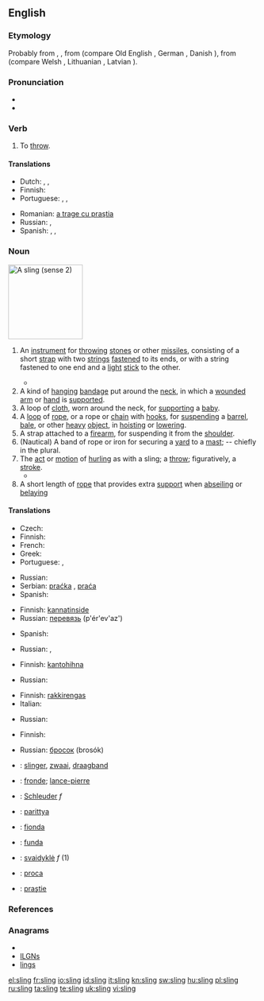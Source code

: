==English==

===Etymology===
Probably from {{etyl|non}} {{term|slyngja|lang=non}}, {{term|slyngva|lang=non||to hurl}}, from {{proto|Germanic|slenʒwanan|to worm, twist}} (compare Old English {{term|slingan|lang=ang||to wind, twist}}, German {{term|schlingen|lang=de||to swing, wind, twist}}, Danish {{term|slynge|lang=da}}), from {{proto|Indo-European|slenk|to turn, twist}} (compare Welsh {{term|llyngyr|lang=cy||worms, maggots}}, Lithuanian {{term|sliñkti|lang=lt||to crawl like a snake}}, Latvian {{term|slìkt|lang=lv||to sink}}).

===Pronunciation===
* {{IPA|/'slɪɳ/}}
* {{rhymes|ɪŋ}}

===Verb===
{{en-verb|slings|slinging|'''[[slung]]''' or '''[[slang]]'''|slung}}

# To [[throw]].

====Translations====
{{trans-top|to throw}}
* Dutch: {{t+|nl|slingeren}}, {{t+|nl|werpen}}, {{t+|nl|ophangen}}
* Finnish: {{t-|fi|lingota}}
* Portuguese: {{t+|pt|atirar}}, {{t+|pt|jogar}}, {{t+|pt|arremessar}}
{{trans-mid}}
* Romanian: [[a trage cu praştia]]
* Russian: {{t+|ru|бросать}},  {{t|ru|швырять}}
* Spanish: {{t+|es|tirar}}, {{t+|es|lanzar}}, {{t+|es|arrojar}}
{{trans-bottom}}

===Noun===
[[Image:Echarpe_droite.png|thumb|right|150px|A sling (sense 2)]]
{{en-noun}}

# {{context|weapon}} An [[instrument]] for [[throw]]ing [[stone]]s or other [[missile]]s, consisting of a short [[strap]] with two [[string]]s [[fasten]]ed to its ends, or with a string fastened to one end and a [[light]] [[stick]] to the other.
#* {{quote-book|year=1786|author=Francis Grose|title=A Treatise on Ancient Armour and Weapons|page=43
|passage=The '''Sling''' is also a weapon of great antiquity, formerly in high estimation among the ancients.}}
# A kind of [[hang]]ing [[bandage]] put around the [[neck]], in which a [[wound]]ed [[arm]] or [[hand]] is [[support]]ed.
# A loop of [[cloth]], worn around the neck, for [[support]]ing a [[baby]].
# A [[loop]] of [[rope]], or a rope or [[chain]] with [[hook]]s, for [[suspend]]ing a [[barrel]], [[bale]], or other [[heavy]] [[object]], in [[hoist]]ing or [[lower]]ing.
# A strap attached to a [[firearm]], for suspending it from the [[shoulder]].
# (Nautical) A band of rope or iron for securing a [[yard]] to a [[mast]]; -- chiefly in the plural.
# The [[act]] or [[motion]] of [[hurl]]ing as with a sling; a [[throw]]; figuratively, a [[stroke]].
#* {{quote-book|year=1600|author=William Shakespeare|title=Hamlet'', Act III, Scene I, line 55<!--Not a book; a template such as the nonexistent quote-play would be more suitable.-->
|passage=To be, or not to be, that is the question: Whether 'tis nobler in the mind to suffer The '''slings''' and arrows of outrageous fortune, Or to take arms against a sea of troubles, And by opposing, end them.}}
# A short length of [[rope]] that provides extra [[support]] when [[abseiling]] or [[belaying]]

====Translations====
{{trans-top|instrument for throwing}}
* Czech: {{t-|cs|prak|m}}
* Finnish: {{t-|fi|linko}}
* French: {{t|fr|fronde|f}}
* Greek: {{t+|el|σφεντόνα|f}}
* Portuguese: {{t+|pt|funda|f}}, {{t-|pt|fundíbulo|m}}
{{trans-mid}}
* Russian: {{t+|ru|праща|f|tr=praš'á}}
* Serbian: [[praćka]] {{f}}, [[praća]] {{f}}
* Spanish: {{t+|es|honda|f}}
{{trans-bottom}}

{{trans-top|bandage}}
* Finnish: [[kannatinside]]
* Russian: [[перевязь]] (p'ér'ev'az') {{f}}
{{trans-mid}}
* Spanish: {{t-|es|cabestrillo|m}}
{{trans-bottom}}

{{trans-top|rope or chain arrangement}}
* Russian: {{t+|ru|канат|m|tr=kanát}}, {{t+|ru|строп|m|tr=strop}}
{{trans-mid}}
{{trans-bottom}}

{{trans-top|strap attached to a firearm}}
* Finnish: [[kantohihna]]
{{trans-mid}}
* Russian: {{t+|ru|ремень|m|tr=r'em'én'}}
{{trans-bottom}}

{{trans-top|rope or iron securing a yard to a mast}}
* Finnish: [[rakkirengas]]
* Italian: {{t-|it|imbracatura|f}}
{{trans-mid}}
* Russian: {{t+|ru|строп|m|tr=strop}}
{{trans-bottom}}

{{trans-top|the act of hurling as with a sling}}
* Finnish: {{t+|fi|linkous}}
{{trans-mid}}
* Russian: [[бросок]] (brosók) {{m}}
{{trans-bottom}}

{{checktrans-top}}
* {{ttbc|Dutch}}: [[slinger]], [[zwaai]], [[draagband]]
* {{ttbc|French}}: [[fronde]]; [[lance-pierre]]
* {{ttbc|German}}: [[Schleuder]] ''f''
* {{ttbc|Hungarian}}: [[parittya]]
* {{ttbc|Italian}}: [[fionda]]
* {{ttbc|Latin}}: [[funda]]
* {{ttbc|Lithuanian}}: [[svaidyklė]] ''f'' (1)
* {{ttbc|Polish}}: [[proca]]
* {{ttbc|Romanian}}: [[praştie]]
{{trans-bottom}}

===References===
<references/>

===Anagrams===
* {{alphagram|gilns}}
* [[ILGNs#English|ILGNs]]
* [[lings#English|lings]]

[[el:sling]]
[[fr:sling]]
[[io:sling]]
[[id:sling]]
[[it:sling]]
[[kn:sling]]
[[sw:sling]]
[[hu:sling]]
[[pl:sling]]
[[ru:sling]]
[[ta:sling]]
[[te:sling]]
[[uk:sling]]
[[vi:sling]]